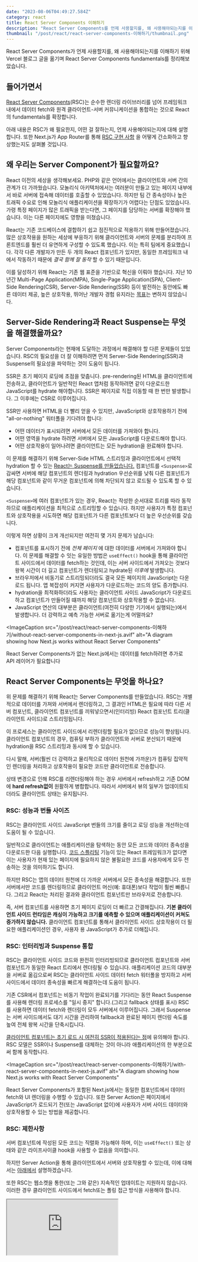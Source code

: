 ```yaml
---
date: "2023-08-06T04:49:27.584Z"
category: react
title: React Server Components 이해하기
description: "React Server Components를 언제 사용할지를, 왜 사용해야되는지를 이해하기 위해 Vercel 블로그 글을 옮기며 정리해보았습니다."
thumbnail: "/post/react/react-server-components-이해하기/thumbnail.png"
---
```


React Server Components가 언제 사용할지를, 왜 사용해야되는지를 이해하기 위해 Vercel 블로그 글을 옮기며
React Server Components fundamentals를 정리해보았습니다.

## 들어가면서

[React Server Components](https://react.dev/blog/2020/12/21/data-fetching-with-react-server-components)(RSC)는 순수한
렌더링 라이브러리를 넘어 프레임워크 내에서 데이터 fetch와 원격 클라이언트-서버 커뮤니케이션을 통합하는 것으로 React의 fundamentals를 확장합니다.

아래 내용은 RSC가 왜 필요한지, 어떤 걸 잘하는지, 언제 사용해야되는지에 대해 설명합니다. 또한 Next.js가 App Router를 통해 [RSC 구현 사항](https://nextjs.org/docs/getting-started/react-essentials?utm_source=vercel_site&utm_medium=web&utm_campaign=understanding_rsc)
을 어떻게 간소화하고 향상했는지도 살펴볼 것입니다.

## 왜 우리는 Server Component가 필요할까요?

React 이전의 세상을 생각해보세요. PHP와 같은 언어에서는 클라이언트와 서버 간의 관계가 더 가까웠습니다. 모놀리식 아키텍처에서는 여러분이 만들고 있는
페이지 내부에서 바로 서버에 접속해 데이터를 호출할 수 있었습니다. 하지만 팀 간 종속성이나 높은 트래픽 수요로 인해 모놀리식 애플리케이션을 확장하기가
어렵다는 단점도 있었습니다. 가령 특정 페이지가 많은 트래픽을 받는다면, 그 페이지를 담당하는 서버를 확장해야 했습니다. 이는 다른 페이지에도 영향을 미쳤습니다.

React는 기존 코드베이스에 결합하기 쉽고 점진적으로 적용하기 위해 만들어졌습니다. 많은 상호작용을 원하는 세상에 부응하기 위해 클라이언트와 서버의 문제를
분리하여 프론트엔드를 훨씬 더 유연하게 구성할 수 있도록 했습니다. 이는 특히 팀에게 중요했습니다. 각각 다른 개발자가 만든 두 개의 React 컴포넌트가 있지만,
동일한 프레임워크 내에서 작동하기 때문에 _결국 함께 잘 동작_ 할 수 있기 때문입니다.

이를 달성하기 위해 React는 기존 웹 표준을 기반으로 혁신을 이뤄야 했습니다. 지난 10년간 Multi-Page Application(MPA),
Single-Page Application(SPA), Client-Side Rendering(CSR), Server-Side Rendering(SSR) 등이 발전하는 동안에도 빠른 데이터 제공,
높은 상호작용, 뛰어난 개발자 경험 유지라는 [목표](https://github.com/reactwg/server-components/discussions/5)는 변하지 않았습니다.

## Server-Side Rendering과 React Suspense는 무엇을 해결했을까요?

Server Components라는 현재에 도달하는 과정에서 해결해야 할 다른 문제들이 있었습니다. RSC의 필요성을 더 잘 이해하려면 먼저
Server-Side Rendering(SSR)과 Suspense의 필요성을 파악하는 것이 도움이 됩니다.

SSR은 초기 페이지 로딩에 초점을 맞춥니다. pre-rendering된 HTML을 클라이언트에 전송하고, 클라이언트가 일반적인 React 앱처럼 동작하려면 같이 다운로드한
JavaScript를 hydrate 해야합니다. SSR은 페이지로 직접 이동할 때 한 번만 발생합니다. 그 이후에는 CSR로 이루어집니다.

SSR만 사용하면 HTML을 더 빨리 얻을 수 있지만, JavaScript와 상호작용하기 전에 "all-or-nothing" 워터폴을 기다려야 합니다:

- 어떤 데이터가 표시되려면 서버에서 모든 데이터를 가져와야 합니다.
- 어떤 영역을 hydrate 하려면 서버에서 모든 JavaScript를 다운로드해야 합니다.
- 어떤 상호작용이 일어나려면 클라이언트는 모든 hydration을 완료해야 합니다.

이 문제를 해결하기 위해 Server-Side HTML 스트리밍과 클라이언트에서 선택적 hydration 할 수 있는
[React는 Suspense를 만들었습니다.](https://github.com/reactwg/react-18/discussions/37) 컴포넌트를 `<Suspense>`로 감싸면
서버에 해당 컴포넌트의 렌더링과 hydration 우선순위를 낮춰 다른 컴포넌트가 해당 컴포넌트와 같이 무거운 컴포넌트에 의해 차단되지 않고 로드될 수
있도록 할 수 있습니다.

`<Suspense>`에 여러 컴포넌트가 있는 경우, React는 작성한 순서대로 트리를 따라 동작하므로 애플리케이션을 최적으로 스트리밍할 수 있습니다.
하지만 사용자가 특정 컴포넌트와 상호작용을 시도하면 해당 컴포넌트가 다른 컴포넌트보다 더 높은 우선순위를 갖습니다.

이렇게 하면 상황이 크게 개선되지만 여전히 몇 가지 문제가 남습니다:

- 컴포넌트를 표시하기 전에 _전체 페이지_ 에 대한 데이터를 서버에서 가져와야 합니다. 이 문제를 해결할 수 잇는 유일한 방법은 `useEffect()` hook을 통해
  클라이언트 사이드에서 데이터를 fetch하는 것인데, 이는 서버 사이드에서 가져오는 것보다 왕복 시간이 더 길고 컴포넌트가 렌더링되고
  hydrate된 _이후에_ 발생합니다.
- 브라우저에서 비동기로 스트리밍되더라도 결국 모든 페이지의 JavaScript는 다운로드 됩니다. 앱 복잡성이 커지면 사용자가 다운로드하는 코드의 양도
  증가합니다.
- hydration을 최적화하더라도 사용자는 클라이언트 사이드 JavaScript가 다운로드하고 컴포넌트가 만들어질 떄까지 해당 컴포넌트와 상호작용할 수 없습니다.
- JavaScript 연산의 대부분은 클라이언트(여전히 다양한 기기에서 실행되는)에서 발생합니다. 더 강력하고 예측 가능한 서버로 옮기는게 어떨까요?

<ImageCaption
  src="/post/react/react-server-components-이해하기/without-react-server-components-in-next-js.avif"
  alt="A diagram showing how Next.js works without React Server Components"
>
  <span>
    React Server Components가 없는 Next.js에서는 데이터를 fetch하려면 추가로 API 레이어가 필요합니다
  </span>
</ImageCaption>

## React Server Components는 무엇을 하나요?

위 문제를 해결하기 위해 React는 Server Components를 만들었습니다. RSC는 개별적으로 데이터를 가져와 서버에서 렌더링하고,
그 결과인 HTML은 필요에 따라 다른 서버 컴포넌트, 클라이언트 컴포넌트를 끼워넣으면서(인터리빙) React 컴포넌트 트리(클라이언트 사이드)로 스트리밍됩니다.

이 프로세스는 클라이언트 사이드에서 리렌더링할 필요가 없으므로 성능이 향상됩니다. 클라이언트 컴포넌트의 경우, 컴퓨팅 부하가 클라이언트와 서버로 분산되기
때문에 hydration을 RSC 스트리밍과 동시에 할 수 있습니다.

다시 말해, 서버(훨씬 더 강력하고 물리적으로 데이터 원천에 가까운)가 컴퓨팅 집약적인 렌더링을 처리하고 상호작용이 필요한 코드만 클라이언트로 전송합니다.

상태 변경으로 인해 RSC를 리렌더링해야 하는 경우 서버에서 refresh하고 기존 DOM에 **hard refresh없이** 원활하게 병합합니다. 따라서 서버에서
뷰의 일부가 업데이트되더라도 클라이언트 상태는 유지됩니다.

### RSC: 성능과 번들 사이즈

RSC는 클라이언트 사이드 JavaScript 번들의 크기를 줄이고 로딩 성능을 개선하는데 도움이 될 수 있습니다.

일반적으로 클라이언트는 애플리케이션을 탐색하는 동안 모든 코드와 데이터 종속성을 다운로드한 다음 실행합니다. [코드 스플리팅](https://nextjs.org/learn/foundations/how-nextjs-works/code-splitting?utm_source=vercel_site&utm_medium=web&utm_campaign=understanding_rsc)
기능이 있는 React 프레임워크가 없다면 이는 사용자가 현재 있는 페이지에 필요하지 않은 불필요한 코드를 사용자에게 모두 전송하는 것을 의미하기도 합니다.

하지만 RSC는 앱의 데이터 원천에 더 가까운 서버에서 모든 종속성을 해결합니다. 또한 서버에서만 코드를 렌더링하므로 클라이언트 머신(예: 휴대폰)보다 작업이
훨씬 빠릅니다. 그리고 React는 처리된 결과와 클라이언트 컴포넌트만 브라우저로 전송합니다.

<Tweet id="1681355056950525963" />

즉, 서버 컴포넌트를 사용하면 초기 페이지 로딩이 더 빠르고 간결해집니다. **기본 클라이언트 사이드 런타임은 캐싱이 가능하고 크기를 예측할 수 있으며
애플리케이션이 커쳐도 증가하지 않습니다.** 클라이언트 컴포넌트를 통해서 클라이언트 사이드 상호작용이 더 필요한 애플리케이션인 경우, 사용자 용 JavaScript가
추가로 더해집니다.

### RSC: 인터리빙과 Suspense 통합

RSC는 클라이언트 사이드 코드와 완전히 인터리빙되므로 클라이언트 컴포넌트와 서버 컴포넌트가 동일한 React 트리에서 렌더링될 수 있습니다.
애플리케이션 코드의 대부분을 서버로 옮김으로써 RSC는 클라이언트 사이드 데이터 fetch 워터폴을 방지하고 서버 사이드에서 데이터 종속성을 빠르게 해결하는데
도움이 됩니다.

기존 CSR에서 컴포넌트는 비동기 작업이 완료되기를 기다리는 동안 React Suspense를 사용해 렌더링 프로세스를 "일시 중지" 합니다.(그리고 fallback 상태를
표시) RSC를 사용하면 데이터 fetch와 렌더링이 모두 서버에서 이루어집니다. 그래서 Suspense는 서버 사이드에서도 대기 시간을 관리하여 fallback과
완료된 페이지 렌더링 속도를 높여 전체 왕복 시간을 단축시킵니다.

[클라이언트 컴포넌트는 초기 로드 시 여전히 SSR이 적용된다는 점](https://github.com/reactwg/server-components/discussions/4)에 유의해야
합니다. RSC 모델은 SSR이나 Suspense를 대체하는 것이 아니라 애플리케이션의 한 부분으로써 함께 동작합니다.

<ImageCaption
  src="/post/react/react-server-components-이해하기/with-react-server-components-in-next-js.avif"
  alt="A diagram showing how Next.js works with React Server Components"
>
  <span>
    React Server Components가 포함된 Next.js에서는 동일한 컴포넌트에서 데이터 fetch와 UI 렌더링을
    수행할 수 있습니다. 또한 Server Action은 페이지에서 JavaScript가 로드되기 전(또는 JavaScript
    없이)에 사용자가 서버 사이드 데이터와 상호작용할 수 있는 방법을 제공합니다.
  </span>
</ImageCaption>

### RSC: 제한사항

서버 컴포넌트에 작성된 모든 코드는 직렬화 가능해야 하며, 이는 `useEffect()` 또는 상태와 같은 라이프사이클 hook을 사용할 수 없음을 의미합니다.

하지만 Server Action을 통해 클라이언트에서 서버와 상호작용할 수 있는데, 이에 대해서는 [아래에서]() 설명하겠습니다.

또한 RSC는 웹소켓을 통한(또는 그와 같은) 지속적인 업데이트는 지원하지 않습니다. 이러한 경우 클라이언트 사이드에서 fetch또는 폴링 접근 방식을
사용해야 합니다.

<IFrame src="https://www.youtube.com/embed/g5BGoLyGjY0" />

> [Delba de Oliveira, Vercel Senior Developer Advocate, discusses React, Server Components, and more with Andrew Clark and Sebastian Markbåge from the React core team.](https://youtu.be/g5BGoLyGjY0)

## React Server Components 사용하는 방법

RSC의 장점은 동작 원리를 완전히 알지 못해도 이를 활용할 수 있다는 것입니다. Next.js 13.4에 도입된 App Router에서 기본적으로 모든 컴포넌트가
서버 컴포넌트가 RSC를 가장 기능적으로 잘 만들어 제공된 예시입니다.

만약 `useEffect()`나 상태와 같은 라이프사이클 이벤트를 사용하려면 클라이언트 컴포넌트를 만들어야 합니다. 클라이언트 컴포넌트로 선택하려면 컴포넌트 상단에
"use client"를 작성하면 됩니다. 더 자세한 내용은 [여기](https://nextjs.org/docs/getting-started/react-essentials#client-components)
를 참고하세요.

### 서버 컴포넌트와 클라이언트 컴포넌트 균형 맞추기

RSC는 클라이언트 컴포넌트를 대체하기 위한 것이 아니라는 점을 인지하는 것이 중요합니다. 정상적인 애플리케이션은 동적 데이터 fetch는 RSC를, 풍부한
상호작용에는 클라이언트 컴포넌트를 모두 활용합니다. 문제는 각 컴포넌트를 언제 활용할지 결정하는데 있습니다.

개발자는 서버 사이드 렌더링과 데이터 fetch는 RSC를 활용하고 로컬 상호작용과 사용자 경험에는 클라이언트 컴포넌트를 사용하는 것을 고려하세요.
적절한 균형을 유지하면 고성능의 효율적이고 매력적인 애플리케이션을 만들 수 있습니다.

가장 중요한 것은 느린 컴퓨터, 느린 휴대폰, 느린 와이파이 등 정상적이지 않은 환경에서 애플리케이션을 계속 테스트하는 것입니다. 적절한 컴포넌트 조합으로
앱이 얼마나 더 잘 작동하는지 보고 놀랄 수도 있습니다.

RSC가 사용자에게 부담을 주는 문제(과도한 클라이언트 사이드 JavaScript)에 대해 완전한 해결책은 아니지만, 사용자 디바이스에서 컴퓨팅의 비중을 선택할
수 있는 권한을 부여하는 것은 확실합니다.

### Next.js에서 향상된 데이터 fetch

RSC는 서버에서 데이터를 가져오기 때문에 백엔드 데이터를 안전하게 액세스할 수 있을 뿐만 아니라 서버와 클라이언트 간의 상호작용을 줄여 성능을 향상시킵니다.
[Next.js 개선점과 함께](https://nextjs.org/docs/app/building-your-application/data-fetching?utm_source=vercel_site&utm_medium=web&utm_campaign=understanding_rsc)
RSC는 더 나은 데이터 캐싱, 단일 호출로 다둥 fetch, 중복 `fetch()` 자동 제거 기능 등을 지원하여 클라이언트 사이드 데이터 전송의 효율성을 극대화합니다.

가장 중요한 것은 클라이언트 사이트 데이터 fetch 워터폴(요청이 서로 쌓여 순차적으로 해결해야 하는)을 서버에서 데이터를 fetch하는 것으로 바꾸면 이를
방지하는데 도움이 된다는 점입니다. 서버 사이드 fetch는 전체 클라이언트를 차단하지 않고 훨씬 더 빠르게 해결하므로 오버헤드가 훨씬 더 적습니다.

또한 개별 컴포넌트를 충분히 세밀하게 제어할 수 없고 데이터를 과도하게 fetch하는 경향이 있던 `getServerSideProps()`와 `getStaticProps()`와 같은
Next.js 전용 메소드가 더 이상 필요하지 않ㅅ급니다.(사용자가 페이지로 이동하면 실제로 어떤 컴포넌트와 상호작용했는지에 관계없이 모든 데이터를 fetch
해왔습니다.)

이제 Next.js App Router에서 fetch한 모든 데이터는 기본적으로 정적이며 빌드 시점에 만들어집니다. 하지만 이는 쉽게 변경할 수 있습니다: Next.js는
`fetch` 옵션을 확장하여 캐싱, revalidate 룰을 쉽게 변경할 수 있습니다.

`{next: {revalidate: number}}`을 사용하여 설정된 간격으로 정적 데이터를 새로고침하거나 또는 백엔드 변경이 발생할 때(점진적 정적 재생성(Incremental Static Regeneration)) 새로고침할 수 있으며,
`{cache: 'no-store'}`을 사용하여 동적 데이터에 대한 fetch 요청을(SSR) 그대로 전달할 수 있습니다.

Next.js App Router 내의 React Server Components는 이 모든 기능을 통해 효율적이고 안전하게 동적 데이터 fetch를 수행할 수 있도록 하며,
높은 수준의 사용자 경험을 제공하기 위해 기본적으로 모두 캐시됩니다.

### Server Actions: mutability을 향한 React의 첫 번째 발걸음

RSC의 맥락에서 Server Action은 서버/클라이언트 경계를 넘어 전달할 수 있는, 서버 사이드 RSC에서 정의한 함수입니다. 사용자가 클라이언트 사이드에서
앱과 상호작용 할 때 Server Action(서버 사이드에서 안전하게 실행되는)을 직접 호출할 수 있습니다.

이 접근 방식은 클라이언트와 서버 간에 원활한 RPC([Remote Procedure Call](https://en.wikipedia.org/wiki/Remote_procedure_call))
환경을 제공합니다. 서버와 통신하기 위해 별도의 API 라우트를 작성하는 대신 클라이언트 컴포넌트에서 Server Action을 직접 호출할 수 있습니다.

Next.js App Router는 더 나은 데이터 캐싱, revalidating, mutating을 중심으로 만들어졌다는 점을 기억하세요. [Next.js의 Server Action](https://nextjs.org/docs/app/building-your-application/data-fetching/server-actions?utm_source=vercel_site&utm_medium=web&utm_campaign=understanding_rsc)은
탐색을 통해 클라이언트 캐시 무결성을 유지하면서, 서버에 대한 동일 요청으로 캐시를 변경하고 React 트리를 업데이트할 수 있다는 것을 의미합니다.

특히 Server Action은 데이터베이스 업데이트나 form submit 같은 작업을 처리하도록 설계되었습니다. 예를 들어 form을 점진적으로 개선할 수 있으므로
JavaScript가 아직 로드되지 않은 경우데도 사용자가 form과 상호작용할 수 있으며 Server Action이 form 데이터를 제출, 처리합니다.

Server Action이 제공하는 점진적인 향상과 API에 대한 개발 작업의 제거는 접근성, 사용성, 개발자 경험 측면에서 모두 훌륭한 결과를 가져옵니다.

### Next.js에게 맡기기

Next.js는 서버 컴포넌트, Server Action, Suspesne, Transition 등 RSC 릴리즈와 함께 모두 통합된 최초의 React 프레임워크입니다.

여러분이 제품을 만드는데 집중하는 동안 Next.js는 전략적 스트리밍과 스마트 캐싱을 사용하여 애플리케이션 렌더링이 차단되지 않고 동적 데이터를 최고 속도로
제공할 수 있도록 보장합니다.

## 요약

React Server Components는 컴포넌트 내에서 바로 서버와 상호작용할 수 있는 네이티브 방식을 제공하여 동적 데이터와 상호작용하는데 필요한 코드와
인지적 부하를 모두 줄여줍니다. 클라이언트 컴포넌트는 이전과 마찬가지로 완전한 기능을 유지하면서 사용할 수 있습니다. 이제 해야할 일은 각가의 컴포넌트를
언제 사용할지 선택하는 것입니다.

이 주제에 대한 자세한 안내는 [Next.js 문서](https://nextjs.org/docs/getting-started/react-essentials?utm_source=vercel_site&utm_medium=blog&utm_campaign=understanding_rsc)를
참조하세요.

RSC에 대해 더 관심이 있으시다면 이 글들이 좋은 인사이트를 제공할 것입니다.

- ["We migrated 50,000 lines of code to React Server Components" | Mux](https://www.mux.com/blog/what-are-react-server-components)
- ["Speeding up the dbt™ docs by 20x with React Server Components" | Dagster](https://dagster.io/blog/dbt-docs-on-react)
- ["Next.js App Router and Sanity CMS in action" | Formidable](https://formidable.dev/blog/2023/powering-our-website-s-evolution-next-js-app-router-and-sanity-cms-in-action/)

## 마무리하며

RSC에 대해 많은 이해에 도움이 되는 글이었습니다. 현재 이 사이트도 Next.js App Router로 만들어져 있습니다.
이 글 내용에서도 나왔지만 RSC 내용을 완전히 알지 못하더라도 그 장점을 누릴 수 있습니다.

이런 순서로 된 블로그 글이 많은 도움이 되는 것 같습니다. 어떤 문제점이 있어서 이러한 기능이 나왔는지, 왜 사용해야되는지, 그래서 어디에 사용해야되는지 와 같이
자연스럽게 질문과 답이 이어지는 글이 좋은 것 같습니다.

계속해서 Next.js를 관심있게 사용할 것 같고 메이저 릴리즈가 나올 때마다 새로운 기능을 적용해보려고 합니다.

웹 애플리케이션 역사에서 SSR에서 CSR로 넘어가고 다시 SSR(예전 SSR이 아니지만)로 돌아오고, 앞으로 발전해 나가는 모습들을 볼 때 참 재밌는 것 같습니다.

## reference

- https://vercel.com/blog/understanding-react-server-components
